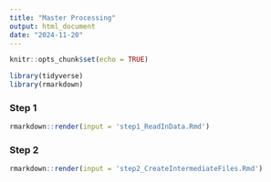 ```yaml
---
title: "Master Processing"
output: html_document
date: "2024-11-20"
---
```


```r
knitr::opts_chunk$set(echo = TRUE)
```



```r
library(tidyverse)
library(rmarkdown)

```

### Step 1
```r

rmarkdown::render(input = 'step1_ReadInData.Rmd')

```

### Step 2
```r

rmarkdown::render(input = 'step2_CreateIntermediateFiles.Rmd')

```




